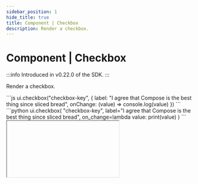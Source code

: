 ```yaml
---
sidebar_position: 1
hide_title: true
title: Component | Checkbox
description: Render a checkbox.
---
```



# Component | Checkbox

:::info
Introduced in v0.22.0 of the SDK.
:::

Render a checkbox.

<Tabs groupId="sdkLanguage">
    <TabItem value="node" label="TypeScript / JavaScript">
    ```js
    ui.checkbox("checkbox-key", { 
        label: "I agree that Compose is the best thing since sliced bread",
        onChange: (value) => console.log(value)
    })
    ```
    </TabItem>
    <TabItem value="python" label="Python">
    ```python
    ui.checkbox(
        "checkbox-key",
        label="I agree that Compose is the best thing since sliced bread",
        on_change=lambda value: print(value)
    )
    ```
    </TabItem>
</Tabs>

<IFrame type="components-input-checkbox" heightPx={150} />

Learn more about [working with inputs](/guides/forms).

## API reference

## Function signature

<Tabs groupId="sdkLanguage">
    <TabItem value="node" label="TypeScript / JavaScript">
    ```js
    ui.checkbox(
        id: string,
        properties?: Partial<{
            label: string,
            description: string,
            initialValue: boolean, // Default: false
            validate: (value: boolean) => string | void,
            onChange: (value: boolean) => void,
            style: Style | null
        }>
    )
    ```
    </TabItem>
    <TabItem value="python" label="Python">
    ```python
    ui.checkbox(
        id,
        *,
        label=None,
        description=None,
        initial_value=False,
        validate=None,
        on_change=None,
        style=None
    )
    ```
    </TabItem>
</Tabs>

### Parameters

<ParameterTemplate.Id />

<ParameterTemplate.Label
    componentName="checkbox"
    direction="beside"
/>

<ParameterTemplate.Description
    componentName="checkbox"
    position="below"
/>

<ParameterTemplate.InitialValue
    componentName="checkbox"
    position="below"
    type="boolean"
    description={lang => <p>The initial value of the checkbox. Defaults to <code>{lang === "js" ? "false" : "False"}</code> (unchecked).</p>}
/>

<ParameterTemplate.ValidateInput
    componentName="checkbox"
    hookInputArgument={lang => lang === "js" ? "value: boolean" : "bool"}
/>

<ParameterTemplate.OnChange
    componentName="checkbox"
    hookInputArgument={lang => lang === "js" ? "value: boolean" : "bool"}
/>

<ParameterTemplate.Style />